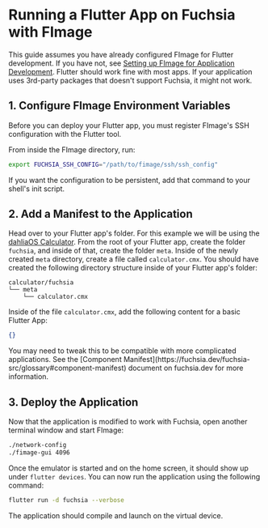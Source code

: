 
# Running a Flutter App on Fuchsia with FImage

This guide assumes you have already configured FImage for Flutter development. If you have not, see [Setting up FImage for Application Development](fimage-app-dev). Flutter should work fine with most apps. If your application uses 3rd-party packages that doesn't support Fuchsia, it might not work.

## 1. Configure FImage Environment Variables

Before you can deploy your Flutter app, you must register FImage's SSH configuration with the Flutter tool.

From inside the FImage directory, run:

```sh
export FUCHSIA_SSH_CONFIG="/path/to/fimage/ssh/ssh_config"
```

If you want the configuration to be persistent, add that command to your shell's init script.

## 2. Add a Manifest to the Application

Head over to your Flutter app's folder. For this example we will be using the [dahliaOS Calculator](https://github.com/dahliaOS/calculator). From the root of your Flutter app, create the folder `fuchsia`, and inside of that, create the folder `meta`. Inside of the newly created `meta` directory, create a file called `calculator.cmx`. You should have created the following directory structure inside of your Flutter app's folder:

```
calculator/fuchsia
└── meta
    └── calculator.cmx
```

Inside of the file `calculator.cmx`, add the following content for a basic Flutter App:

```json
{}
```

<Callout type="warning" emoji="⚠️">
  You may need to tweak this to be compatible with more complicated
  applications. See the [Component
  Manifest](https://fuchsia.dev/fuchsia-src/glossary#component-manifest)
  document on fuchsia.dev for more information.
</Callout>

## 3. Deploy the Application

Now that the application is modified to work with Fuchsia, open another terminal window and start FImage:

```sh
./network-config
./fimage-gui 4096
```

Once the emulator is started and on the home screen, it should show up under `flutter devices`. You can now run the application using the following command:

```sh
flutter run -d fuchsia --verbose
```

The application should compile and launch on the virtual device.
